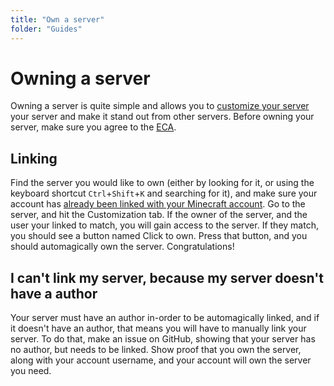 ```yaml
---
title: "Own a server"
folder: "Guides"
---
```


# Owning a server

Owning a server is quite simple and allows you to [customize your server](/docs/guides/customization) your server and make it stand out from other servers. Before owning your server, make sure you agree to the [ECA](Docs:legal/external-content-agreement).

## Linking

Find the server you would like to own (either by looking for it, or using the keyboard shortcut `Ctrl`+`Shift`+`K` and searching for it), and make sure your account has [already been linked with your Minecraft account](Docs:guides/linking). Go to the server, and hit the Customization tab. If the owner of the server, and the user your linked to match, you will gain access to the server.
If they match, you should see a button named Click to own. Press that button, and you should automagically own the server. Congratulations!

## I can't link my server, because my server doesn't have a author

Your server must have an author in-order to be automagically linked, and if it doesn't have an author, that means you will have to manually link your server. To do that, make an issue on GitHub, showing that your server has no author, but needs to be linked. Show proof that you own the server, along with your account username, and your account will own the server you need.